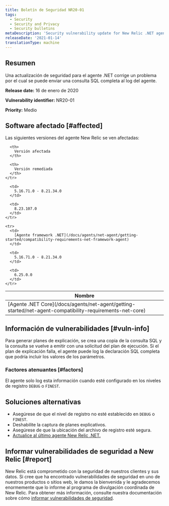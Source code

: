 ```yaml
---
title: Boletín de Seguridad NR20-01
tags:
  - Security
  - Security and Privacy
  - Security bulletins
metaDescription: 'Security vulnerability update for New Relic .NET agent,  January 16, 2020'
releaseDate: '2021-01-14'
translationType: machine
---
```


## Resumen

Una actualización de seguridad para el agente .NET corrige un problema por el cual se puede enviar una consulta SQL completa al log del agente.

<DoNotTranslate>**Release date:**</DoNotTranslate> 16 de enero de 2020

<DoNotTranslate>**Vulnerability identifier:**</DoNotTranslate> NR20-01

<DoNotTranslate>**Priority:**</DoNotTranslate> Medio

## Software afectado [#affected]

Las siguientes versiones del agente New Relic se ven afectadas:

<table>
  <thead>
    <tr>
      <th>
        Nombre
      </th>

      <th>
        Versión afectada
      </th>

      <th>
        Versión remediada
      </th>
    </tr>
  </thead>

  <tbody>
    <tr>
      <td>
        [Agente .NET Core](/docs/agents/net-agent/getting-started/net-agent-compatibility-requirements-net-core)
      </td>

      <td>
        5.16.71.0 - 8.21.34.0
      </td>

      <td>
        8.23.107.0
      </td>
    </tr>

    <tr>
      <td>
        [Agente framework .NET](/docs/agents/net-agent/getting-started/compatibility-requirements-net-framework-agent)
      </td>

      <td>
        5.16.71.0 - 8.21.34.0
      </td>

      <td>
        6.25.0.0
      </td>
    </tr>
  </tbody>
</table>

## Información de vulnerabilidades [#vuln-info]

Para generar planes de explicación, se crea una copia de la consulta SQL y la consulta se vuelve a emitir con una solicitud del plan de ejecución. Si el plan de explicación falla, el agente puede log la declaración SQL completa que podría incluir los valores de los parámetros.

### Factores atenuantes [#factors]

El agente solo log esta información cuando esté configurado en los niveles de registro `DEBUG` o `FINEST`.

## Soluciones alternativas

* Asegúrese de que el nivel de registro no esté establecido en `DEBUG` o `FINEST`.
* Deshabilite la captura de planes explicativos.
* Asegúrese de que la ubicación del archivo de registro esté segura.
* [Actualice al último agente New Relic .NET.](/docs/agents/net-agent/installation/update-net-agent)

## Informar vulnerabilidades de seguridad a New Relic [#report]

New Relic está comprometido con la seguridad de nuestros clientes y sus datos. Si cree que ha encontrado vulnerabilidades de seguridad en uno de nuestros productos o sitios web, le damos la bienvenida y le agradecemos enormemente que lo informe al programa de divulgación coordinada de New Relic. Para obtener más información, consulte nuestra documentación sobre cómo [informar vulnerabilidades de seguridad](/docs/security/new-relic-security/data-privacy/reporting-security-vulnerabilities).